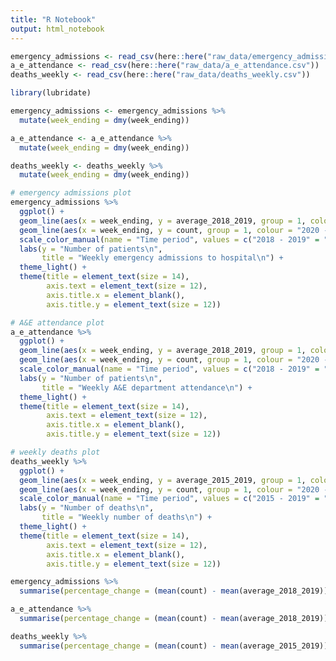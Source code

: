 ```yaml
---
title: "R Notebook"
output: html_notebook
---
```



```r
emergency_admissions <- read_csv(here::here("raw_data/emergency_admissions.csv"))
a_e_attendance <- read_csv(here::here("raw_data/a_e_attendance.csv"))
deaths_weekly <- read_csv(here::here("raw_data/deaths_weekly.csv"))

library(lubridate)
```

```r
emergency_admissions <- emergency_admissions %>% 
  mutate(week_ending = dmy(week_ending))

a_e_attendance <- a_e_attendance %>% 
  mutate(week_ending = dmy(week_ending))

deaths_weekly <- deaths_weekly %>% 
  mutate(week_ending = dmy(week_ending))
```

```r
# emergency admissions plot
emergency_admissions %>% 
  ggplot() +
  geom_line(aes(x = week_ending, y = average_2018_2019, group = 1, colour = "2018 - 2019")) + 
  geom_line(aes(x = week_ending, y = count, group = 1, colour = "2020 - 2021")) +
  scale_color_manual(name = "Time period", values = c("2018 - 2019" = "#74add1", "2020 - 2021" = "#f46d43")) +
  labs(y = "Number of patients\n",
       title = "Weekly emergency admissions to hospital\n") +
  theme_light() +
  theme(title = element_text(size = 14),
        axis.text = element_text(size = 12),
        axis.title.x = element_blank(),
        axis.title.y = element_text(size = 12))
```

```r
# A&E attendance plot
a_e_attendance %>% 
  ggplot() +
  geom_line(aes(x = week_ending, y = average_2018_2019, group = 1, colour = "2018 - 2019")) + 
  geom_line(aes(x = week_ending, y = count, group = 1, colour = "2020 - 2021")) +
  scale_color_manual(name = "Time period", values = c("2018 - 2019" = "#74add1", "2020 - 2021" = "#f46d43")) +
  labs(y = "Number of patients\n",
       title = "Weekly A&E department attendance\n") +
  theme_light() +
  theme(title = element_text(size = 14),
        axis.text = element_text(size = 12),
        axis.title.x = element_blank(),
        axis.title.y = element_text(size = 12))
```

```r
# weekly deaths plot
deaths_weekly %>% 
  ggplot() +
  geom_line(aes(x = week_ending, y = average_2015_2019, group = 1, colour = "2015 - 2019")) + 
  geom_line(aes(x = week_ending, y = count, group = 1, colour = "2020 - 2021")) +
  scale_color_manual(name = "Time period", values = c("2015 - 2019" = "#74add1", "2020 - 2021" = "#f46d43")) +
  labs(y = "Number of deaths\n",
       title = "Weekly number of deaths\n") +
  theme_light() +
  theme(title = element_text(size = 14),
        axis.text = element_text(size = 12),
        axis.title.x = element_blank(),
        axis.title.y = element_text(size = 12))
```

```r
emergency_admissions %>% 
  summarise(percentage_change = (mean(count) - mean(average_2018_2019)) / mean(average_2018_2019) * 100)

a_e_attendance %>% 
  summarise(percentage_change = (mean(count) - mean(average_2018_2019)) / mean(average_2018_2019) * 100)

deaths_weekly %>% 
  summarise(percentage_change = (mean(count) - mean(average_2015_2019)) / mean(average_2015_2019) * 100)
```
